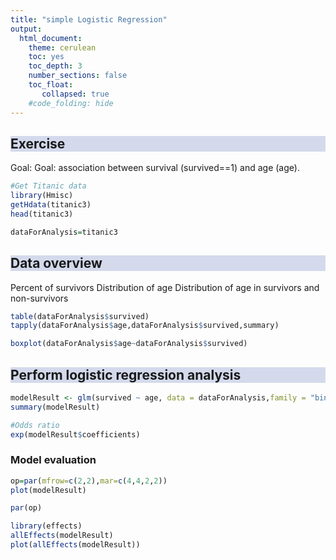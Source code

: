```yaml
---
title: "simple Logistic Regression"
output:
  html_document:
    theme: cerulean
    toc: yes
    toc_depth: 3
    number_sections: false
    toc_float: 
       collapsed: true
    #code_folding: hide
---
```


```{=html}
<style>
h2 {
  background-color: #D4DAEC;
}
</style>
```




## Exercise

Goal: Goal: association between survival (survived==1) and age (age).


```r

#Get Titanic data
library(Hmisc)
getHdata(titanic3)
head(titanic3)

dataForAnalysis=titanic3

```


## Data overview

Percent of survivors
Distribution of age
Distribution of age in survivors and non-survivors

```r

table(dataForAnalysis$survived)
tapply(dataForAnalysis$age,dataForAnalysis$survived,summary)

boxplot(dataForAnalysis$age~dataForAnalysis$survived)

```


## Perform logistic regression analysis

```r

modelResult <- glm(survived ~ age, data = dataForAnalysis,family = "binomial")
summary(modelResult)

#Odds ratio
exp(modelResult$coefficients)

```

### Model evaluation


```r

op=par(mfrow=c(2,2),mar=c(4,4,2,2))
plot(modelResult)

par(op)

```




```r

library(effects)
allEffects(modelResult)
plot(allEffects(modelResult))


```






